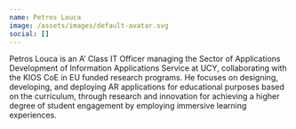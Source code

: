 ```yaml
---
name: Petros Louca
image: /assets/images/default-avatar.svg
social: []
---
```

Petros Louca is an A’ Class IT Officer managing the Sector of Applications Development of Information Applications Service at UCY, collaborating with the KIOS CoE in EU funded research programs. He focuses on designing, developing, and deploying AR applications for educational purposes based on the curriculum, through research and innovation for achieving a higher degree of student engagement by employing immersive learning experiences. 